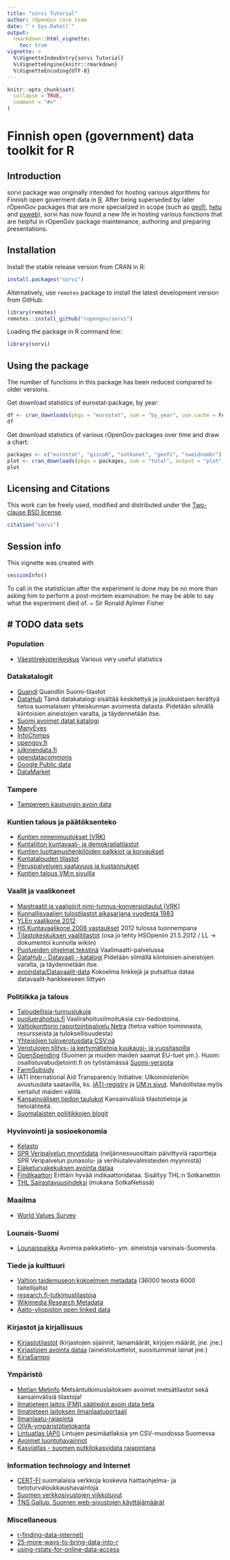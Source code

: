 ```yaml
---
title: "sorvi Tutorial"
author: rOpenGov core team
date: "`r Sys.Date()`"
output: 
  rmarkdown::html_vignette:
    toc: true
vignette: >
  %\VignetteIndexEntry{sorvi Tutorial}
  %\VignetteEngine{knitr::rmarkdown}
  %\VignetteEncoding{UTF-8}
---
```


```r
knitr::opts_chunk$set(
  collapse = TRUE,
  comment = "#>"
)
```

Finnish open (government) data toolkit for R
===========

## Introduction

sorvi package was originally intended for hosting various algorithms for Finnish open goverment data in [R](https://www.r-project.org). After being superseded by later rOpenGov packages that are more specialized in scope (such as [geofi](https://github.com/rOpenGov/geofi), [hetu](https://github.com/rOpenGov/hetu) and [pxweb](https://github.com/rOpenGov/pxweb)), sorvi has now found a new life in hosting various functions that are helpful in rOpenGov package maintenance, authoring and preparing presentations.

## Installation

Install the stable release version from CRAN in R:

```r
install.packages("sorvi")
```

Alternatively, use `remotes` package to install the latest development version from GitHub:

```r
library(remotes)
remotes::install_github("ropengov/sorvi")
```

Loading the package in R command line:

```r
library(sorvi)
```

## Using the package

The number of functions in this package has been reduced compared to older versions. 

Get download statistics of eurostat-package, by year:

```r
df <- cran_downloads(pkgs = "eurostat", sum = "by_year", use.cache = FALSE)
df
```

Get download statistics of various rOpenGov packages over time and draw a chart:

```r
packages <- c("eurostat", "giscoR", "sotkanet", "geofi", "sweidnumbr")
plot <- cran_downloads(pkgs = packages, sum = "total", output = "plot", use.cache = FALSE)
plot
```

## Licensing and Citations

This work can be freely used, modified and distributed under the 
[Two-clause BSD license](https://en.wikipedia.org/wiki/BSD\_licenses).

```r
citation("sorvi")
```

## Session info

This vignette was created with

```r
sessionInfo()
```

To call in the statistician after the experiment is done may be no more than asking him to perform a post-mortem examination: he may be able to say what the experiment died of. ~ Sir Ronald Aylmer Fisher




# TODO data sets
-------------------------

### Population
* [Väestörekisterikeskus](http://vrk.fi/default.aspx?id=276) Various very useful statistics

 
### Datakatalogit
* [Quandl](http://www.quandl.com/finland) Quandlin Suomi-tilastot
* [DataHub](http://fi.thedatahub.org/dataset) Tämä datakatalogi sisältää keskitettyä ja joukkoistaen kerättyä tietoa suomalaisen yhteiskunnan avoimesta datasta. Pidetään silmällä kiintoisien aineistojen varalta, ja täydennetään itse.
* [Suomi avoimet datat katalogi](http://www.suomi.fi/suomifi/tyohuone/yhteiset_palvelut/avoin_data/)  
* [ManyEyes](http://www-958.ibm.com/software/data/cognos/manyeyes/)  
* [InfoChimps](http://infochimps.com/datasets)  
* [opengov.fi](http://opengov.fi/)  
* [julkinendata.fi](http://www.julkinendata.fi/)  
* [opendatacommons](http://www.opendatacommons.org/)  
* [Google Public data](http://www.google.com/publicdata/home)  
* [DataMarket](http://blog.datamarket.com/2011/10/31/using-datamarket-from-within-r/)  

### Tampere 

* [Tampereen kaupungin avoin data](http://www.tampere.fi/tampereinfo/avoindata.html)

### Kuntien talous ja päätöksenteko
* [Kuntien nimenmuutokset (VRK)](http://vrk.fi/default.aspx?docid=612&site=3&id=0)
* [Kuntaliiton kuntavaali- ja demokratiatilastot](http://www.kunnat.net/fi/tietopankit/tilastot/kuntavaali-ja-demokratiatilastot/Sivut/default.aspx)
* [Kuntien luottamushenkilöiden palkkiot ja korvaukset](http://www.kunnat.net/fi/tietopankit/tilastot/kuntavaali-ja-demokratiatilastot/kuntien-luottamushenkiloiden-palkkiot-ja-korvaukset/Sivut/default.aspx)
* [Kuntatalouden tilastot](http://www.kunnat.net/fi/tietopankit/tilastot/kuntatalous/Sivut/default.aspx)
* [Peruspalvelujen saatavuus ja kustannukset](http://www.hri.fi/fi/data/peruspalvelujen-saatavuus-ja-kustannukset-kuntakortti/)
* [Kuntien talous VM:n sivuilla](http://www.vm.fi/vm/fi/15_kunta_asiat/01_kuntatalous/03_tilastoja/index.jsp)


### Vaalit ja vaalikoneet
* [Maistraatit ja vaalipiirit nimi-tunnus-konversiotaulut (VRK)](http://vrk.fi/default.aspx?docid=719&site=3&id=0)
* [Kunnallisvaalien tulostilastot aikasarjana vuodesta 1983](http://www.vaalit.fi/22381.htm)
* [YLEn vaalikone 2012](http://yle.fi/uutiset/nyt_sita_saa_vaalikonedataa/6331306)
* [HS Kuntavaalikone 2008 vastaukset](http://blogit.hs.fi/hsnext/hsn-kuntavaalikoneen-2008-vastaukset-avodatana) 2012 tulossa tuonnempana
* [Tilastokeskuksen vaalitilastot](http://tilastokeskus.fi/til/vaa.html) (osa jo tehty HSOpeniin 21.5.2012 / LL -> dokumentoi kunnolla wikiin)
* [Puolueiden ohjelmat tekstinä](http://www.fsd.uta.fi/vaalimaatti/vaalit2012/ohjelmat) Vaalimaatti-palvelussa
* [DataHub - Datavaali - katalogi](http://www.datavaalit.fi/resources/catalogue/) Pidetään silmällä kiintoisien aineistojen varalta, ja täydennetään itse.
* [avoindata/Datavaalit-data](https://github.com/avoindata/datavaalit-data) Kokoelma linkkejä ja putsattua dataa datavaalit-hankkeeseen liittyen 


### Politiikka ja talous
* [Taloudellisia-tunnuslukuja](http://www.kunnat.net/fi/tietopankit/tilastot/kuntatalous/kuntien-tilinpaatokset/taloudellisia-tunnuslukuja/Sivut/default.aspx)
* [puoluerahoitus.fi](http://www.puoluerahoitus.fi/fi/index/vaalirahailmoituksia/raportit/Tietoaineistot.html.stx) Vaalirahoitusilmoituksia csv-tiedostoina.
* [Valtiokonttorin raportointipalvelu Netra](http://www.netra.fi/) (tietoa valtion toiminnasta, resursseista ja tuloksellisuudesta)
* [Yhteisöjen tuloverotusdata CSV:nä](http://www.vero.fi/fi-FI/Tietoa_Verohallinnosta/Yhteisojen_tuloverotuksen_julkiset_tiedo%2824348%29)
* [Verotulojen tilitys- ja kertymätietoja kuukausi- ja vuositasoilla](http://veronsaajat.vero.fi/fi-FI/kunnat/Sivut/Default.aspx)
* [OpenSpending](http://openspending.org/eu-commission-fts?_view=default&_time=2010) (Suomen ja muiden maiden saamat EU-tuet ym.). Huom: osallistuvabudjetointi.fi on työstämässä [Suomi-versiota](http://osallistuvabudjetointi.fi/openspending/)  
* [FarmSubsidy](http://farmsubsidy.org/getthedata/download)  
* IATI International Aid Transparency Initiative: Ulkoministeriön avustusdata saatavilla, ks. [IATI-registry](http://www.iatiregistry.org/publisher/finland_mfa) ja [UM:n sivut](http://formin.finland.fi/opendata/IATI/Finland_DM.xml). Mahdollistaa myös vertailut maiden välillä.
* [Kansainvälisen tiedon taulukot](http://tilastokeskus.fi/tup/tilastotietokannat/index.html) Kansainvälisiä tilastotietoja ja tietolähteitä.
* [Suomalaisten poliitikkojen blogit](https://scraperwiki.com/scrapers/finnish_parliamentarians_blogs/)

### Hyvinvointi ja sosioekonomia
* [Kelasto](http://www.kela.fi/kelasto)
* [SPR Veripalvelun myyntidata](http://www.veripalvelu.fi/www/3073) (neljännesvuosittain päivittyviä raportteja SPR Veripalvelun punasolu- ja verihiutalevalmisteiden myynnistä)
* [Eläketurvakekuksen avointa dataa](http://www.etk.fi/fi/service/tilastot/658/apps4finland)
* [Findikaattori](http://www.findikaattori.fi/fi/indicators) Erittäin hyvää indikaattoridataa. Sisältyy THL:n Sotkanettiin 
* [THL Sairastavuusindeksi](http://www.terveytemme.fi/sairastavuusindeksi) (mukana SotkaNetissä)

### Maailma
* [World Values Survey](http://www.worldvaluessurvey.org)  

### Lounais-Suomi
* [Lounaispaikka](http://paikkatietokeskus.lounaispaikka.fi/fi/aineistot/) Avoimia paikkatieto- ym. aineistoja varsinais-Suomesta.

### Tiede ja kulttuuri 
* [Valtion taidemuseon kokoelmien metadata](http://creativecommons.fi/2013/10/valtion-taidemuseo-avaa-taidekokoelmansa-metadatan-avoimena-tietona/) (36000 teosta 6000 taiteilijalta)
* [research.fi-tutkimustilastoja](http://research.fi/voimavarat.html)
* [Wikimedia Research Metadata](https://meta.wikimedia.org/wiki/Research:Data)
* [Aalto-yliopiston open linked data](http://data.aalto.fi/)

### Kirjastot ja kirjallisuus
* [Kirjastotilastot](http://tilastot.kirjastot.fi/fi-FI/vuositilastot.aspx) (kirjastojen sijainnit, lainamäärät, kirjojen määrät, jne. jne.)
* [Kirjastojen avointa dataa](http://data.kirjastot.fi/data.html) (aineistoluettelot, suosituimmat lainat jne.)
* [KirjaSampo](http://kirjoitusalusta.fi/hsopenkirjasampo)  

### Ympäristö
* [Metlan Metinfo](http://www.metla.fi/metinfo/tilasto/) Metsäntutkimuslaitoksen avoimet metsätilastot sekä kansainvälisiä tilastoja!
* [Ilmatieteen laitos (FMI) säätiedot avoin data beta](http://ilmatieteenlaitos.fi/avoin-data-beta)
* [Ilmatieteen laitoksen ilmanlaatuportaali](http://fi.thedatahub.org/it/dataset/ilmanlaatu)
* [Ilmanlaatu-rajapinta](http://www.biomi.org/internet/ilmanlaaturajapinta.html)
* [OIVA-ympäristötietokanta](http://wwwp2.ymparisto.fi/scripts/paikkatieto.asp) 
* [Lintuatlas (API)](http://atlas3.lintuatlas.fi/taustaa/kaytto) Lintujen pesimäatlaksia ym CSV-muodossa Suomessa
* [Avoimet luontohavainnot](http://karhu.luomus.fi/havaintoilmoitin/show/all)
* [Kasviatlas - suomen putkilokasvidata rajapintana](http://www.luomus.fi/kasviatlas/rajapinta.php)

### Information technology and Internet
* [CERT-FI](http://www.cert.fi/katsaukset/tilastot/avoindata.html) suomalaisia verkkoja koskevia haittaohjelma- ja tietoturvaloukkaushavaintoja
* [Suomen verkkosivustojen viikkoluvut](http://tnsmetrix.tns-gallup.fi/public/)
* [TNS Gallup, Suomen web-sivustojen käyttäjämäärät](http://tnsmetrix.tns-gallup.fi/public/)

### Miscellaneous
* [r-finding-data-internet)](http://www.inside-r.org/howto/finding-data-internet)  
* [25-more-ways-to-bring-data-into-r](http://www.r-bloggers.com/25-more-ways-to-bring-data-into-r/)  
* [using-rstats-for-online-data-access](http://www.decisionstats.com/using-rstats-for-online-data-access/)  


